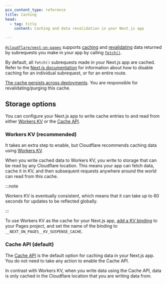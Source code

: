 ```yaml
---
pcx_content_type: reference
title: Caching
head:
  - tag: title
    content: Caching and data revalidation in your Next.js app

---
```


[`@cloudflare/next-on-pages`](https://github.com/cloudflare/next-on-pages) supports [caching](https://nextjs.org/docs/app/building-your-application/data-fetching/fetching-caching-and-revalidating#caching-data) and [revalidating](https://nextjs.org/docs/app/building-your-application/data-fetching/fetching-caching-and-revalidating#revalidating-data) data returned by subrequests you make in your app by calling [`fetch()`](/workers/runtime-apis/fetch/).

By default, all `fetch()` subrequests made in your Next.js app are cached. Refer to the [Next.js documentation](https://nextjs.org/docs/app/building-your-application/caching#opting-out-1) for information about how to disable caching for an individual subrequest, or for an entire route.

[The cache persists across deployments](https://nextjs.org/docs/app/building-your-application/caching#data-cache). You are responsible for revalidating/purging this cache.

## Storage options

You can configure your Next.js app to write cache entries to and read from either [Workers KV](/kv/) or the [Cache API](/workers/runtime-apis/cache/).

### Workers KV (recommended)

It takes an extra step to enable, but Cloudflare recommends caching data using [Workers KV](/kv/).

When you write cached data to Workers KV, you write to storage that can be read by any Cloudflare location. This means your app can fetch data, cache it in KV, and then subsequent requests anywhere around the world can read from this cache.

:::note


Workers KV is eventually consistent, which means that it can take up to 60 seconds for updates to be reflected globally.


:::

To use Workers KV as the cache for your Next.js app, [add a KV binding](/pages/functions/bindings/#kv-namespaces) to your Pages project, and set the name of the binding to `__NEXT_ON_PAGES__KV_SUSPENSE_CACHE`.

### Cache API (default)

The [Cache API](https://developers.cloudflare.com/workers/runtime-apis/cache/) is the default option for caching data in your Next.js app. You do not need to take any action to enable the Cache API.

In contrast with Workers KV, when you write data using the Cache API, data is only cached in the Cloudflare location that you are writing data from.
